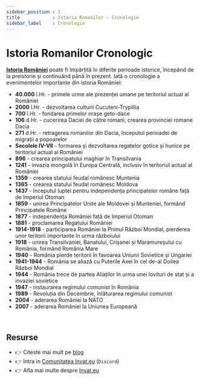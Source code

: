 ```yaml
---
sidebar_position : 1
title            : Istoria Romanilor - Cronologie
sidebar_label    : Cronologie
---
```


# Istoria Romanilor Cronologic

**[Istoria României](/istoria-romanilor/)** poate fi împărțită în diferite perioade istorice, începând de la preistorie și continuând până în prezent. 
Iată o cronologie a evenimentelor importante din istoria României:

- **40.000** î.Hr. - primele urme ale prezenței umane pe teritoriul actual al României
- **2000** î.Hr. - dezvoltarea culturii Cucuteni-Trypillia
- **700** î.Hr. - fondarea primelor orașe geto-dace
- **106** d.Hr. - cucerirea Daciei de către romani, crearea provinciei romane Dacia
- **271** d.Hr. - retragerea romanilor din Dacia, începutul perioadei de migrații a popoarelor
- **Secolele IV-VII** - formarea și dezvoltarea regatelor gotice și hunice pe teritoriul actual al României
- **896** - crearea principatului maghiar în Transilvania
- **1241** - invazia mongolă în Europa Centrală, inclusiv în teritoriul actual al României
- **1359** - crearea statului feudal românesc Muntenia
- **1365** - crearea statului feudal românesc Moldova
- **1437** - începutul luptei pentru independența principatelor române față de Imperiul Otoman
- **1859** - unirea Principatelor Unite ale Moldovei și Munteniei, formând Principatele Române
- **1877** - independența României față de Imperiul Otoman
- **1881** - proclamarea Regatului României
- **1914-1918** - participarea României la Primul Război Mondial, pierderea unor teritorii importante în urma războiului
- **1918** - unirea Transilvaniei, Banatului, Crișanei și Maramureșului cu România, formând România Mare
- **1940** - România pierde teritorii în favoarea Uniunii Sovietice și Ungariei
- **1941-1944** - România se aliază cu Puterile Axei în cel de-al Doilea Război Mondial
- **1944** - România trece de partea Aliaților în urma unei lovituri de stat și a invaziei sovietice
- **1947** - instaurarea regimului comunist în România
- **1989** - Revoluția din Decembrie, înlăturarea regimului comunist
- **2004** - aderarea României la NATO
- **2007** - aderarea României la Uniunea Europeană

<br />

## Resurse

- 👉 Citeste mai mult pe [blog](https://www.blog.invat.eu/)
- 👉 Intra in [Comunitatea Invat.eu](https://discord.gg/3qmQKAHKS2) (`Discord`)  
- 👉 Afla mai multe despre [Invat.eu](/) 

